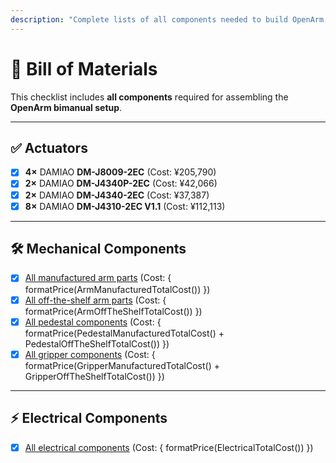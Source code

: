 ```yaml
---
description: "Complete lists of all components needed to build OpenArm, including mechanical parts, electronics, and off-the-shelf components."
---
```



# 🧩 Bill of Materials

This checklist includes **all components** required for assembling the **OpenArm bimanual setup**.

---

## ✅ Actuators

- [x] **4×** DAMIAO **DM-J8009-2EC** (Cost: ¥205,790)
- [x] **2×** DAMIAO **DM-J4340P-2EC** (Cost: ¥42,066)
- [x] **2×** DAMIAO **DM-J4340-2EC** (Cost: ¥37,387)
- [x] **8×** DAMIAO **DM-J4310-2EC V1.1** (Cost: ¥112,113)

---

## 🛠️ Mechanical Components

- [x] [All manufactured arm parts](arm-manufactured) (Cost: { formatPrice(ArmManufacturedTotalCost()) })
- [x] [All off-the-shelf arm parts](arm-off-the-shelf) (Cost: { formatPrice(ArmOffTheShelfTotalCost()) })
- [x] [All pedestal components](pedestal) (Cost: { formatPrice(PedestalManufacturedTotalCost() + PedestalOffTheShelfTotalCost()) })
- [x] [All gripper components](gripper) (Cost: { formatPrice(GripperManufacturedTotalCost() + GripperOffTheShelfTotalCost()) })

---

## ⚡ Electrical Components

- [x] [All electrical components](electrical) (Cost: { formatPrice(ElectricalTotalCost()) })
